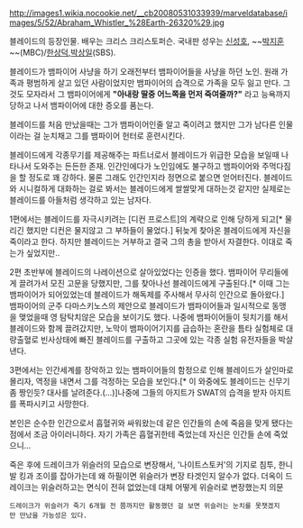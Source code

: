 http://images1.wikia.nocookie.net/__cb20080531033939/marveldatabase/images/5/52/Abraham_Whistler_%28Earth-26320%29.jpg

블레이드의 등장인물. 배우는 크리스 크리스토퍼슨. 국내판 성우는 [[신성호]], ~~[[박지훈]]~~(MBC)/[[한상덕]],[[박상일]](SBS).

블레이드가 뱀파이어 사냥을 하기 오래전부터 뱀파이어들을 사냥을 하던 노인. 원래 가족과 평범하게 살고 있던 사람이었지만 뱀파이어의 습격으로 가족을 모두 잃고 만다. 그것도 모자라서 그 뱀파이어에게 '''"아내랑 딸중 어느쪽을 먼저 죽여줄까?"''' 라고 능욕까지 당하고 나서 뱀파이어에 대한 증오를 품는다. 

블레이드를 처음 만났을때는 그가 뱀파이어인줄 알고 죽이려고 했지만 그가 남다른 인물이라는 걸 눈치채고 그를 뱀파이어 헌터로 훈련시킨다.

블레이드에게 각종무기를 제공해주는 파트너로서 블레이드가 위급한 모습을 보일때 나타나서 도와주는 든든한 존재. 인간인에다가 노인임에도 불구하고 뱀파이어와 주먹다짐을 할 정도로 꽤 강하다. 물론 그래도 인간인지라 정면으로 붙으면 얻어터진다. 블레이드와 시니컬하게 대화하는 걸로 봐서는 블레이드에게 쌀쌀맞게 대하는것 같지만 실제로는 블레이드를 아들처럼 생각하고 있는 남자다. 

1편에서는 블레이드를 자극시키려는 [디컨 프로스트]의 계략으로 인해 당하게 되고[* 물리긴 했지만 디컨은 물지않고 그 부하들이 물었다.] 뒤늦게 찾아온 블레이드에게 자신을 죽이라고 한다. 하지만 블레이드는 거부하고 결국 그의 총을 받아서 자결한다. 이대로 죽는가 싶었지만..


2편 초반부에 블레이드의 나레이션으로 살아있었다는 인증을 했다. 뱀파이어 무리들에게 끌려가서 모진 고문을 당했지만, 그를 찾아나선 블레이드에게 구출된다.[* 이때 그는 뱀파이어가 되어있었는데 블레이드가 해독제를 주사해서 무사히 인간으로 돌아왔다.] 뱀파이어의 군주 다마스키노스의 제안으로 블레이드가 뱀파이어들과 일시적으로 동맹을 맺었을때 영 탐탁치않은 모습을 보이기도 했다. 나중에 뱀파이어들이 뒷치기를 해서 블레이드와 함께 끌려갔지만, 노막이 뱀파이어기지를 급습하는 혼란을 틈타 실험체로 대량출혈로 빈사상태에 빠진 블레이드를 구출하고 그곳에 있는 각종 실험 유전자들을 박살낸다.


3편에서는 인간세계를 장악하고 있는 뱀파이어들의 함정으로 인해 블레이드가 살인마로 몰리자, 역정을 내면서 그를 걱정하는 모습을 보인다.[* 이 와중에도 블레이드는 신무기 좀 짱인듯? 대사를 날려준다.(...)]나중에 그들의 아지트가 SWAT의 습격을 받자 아지트를 폭파시키고 사망한다.

본인은 순수한 인간으로서 흡혈귀와 싸워왔는데 같은 인간들의 손에 죽음을 맞게 됐다는 점에서 조금 아이러니하다. 자기 가족은 흡혈귀한테 죽었는데 자신은 인간들 손에 죽었으니... 

죽은 후에 드레이크가 위슬러의 모습으로 변장해서, '나이트스토커'의 기지로 침투, 한니발 킹과 조이를 잡아가는데 왜 하필이면 위슬러가 변장 타겟인지 알수가 없다. 더옥이 드레이크는 위슬러하고는 면식이 전혀 없었는데 대체 어떻게 위슬러로 변장했는지 의문
 드레이크가 위슬러가 죽기 6개월 전 쯤까지만 활동했던 걸 보면 위슬러는 눈치를 못챗겠지만 만났을 가능성은 있다.
